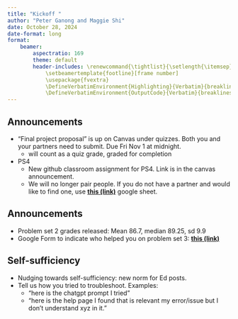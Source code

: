 ```yaml
---
title: "Kickoff "
author: "Peter Ganong and Maggie Shi"
date: October 28, 2024
date-format: long
format: 
    beamer:
        aspectratio: 169
        theme: default
        header-includes: \renewcommand{\tightlist}{\setlength{\itemsep}{3ex}\setlength{\parskip}{0pt}}
            \setbeamertemplate{footline}[frame number]
            \usepackage{fvextra}
            \DefineVerbatimEnvironment{Highlighting}{Verbatim}{breaklines,commandchars=\\\{\}}
            \DefineVerbatimEnvironment{OutputCode}{Verbatim}{breaklines,commandchars=\\\{\}}
---
```


## Announcements
* "Final project proposal" is up on Canvas under quizzes. Both you and your partners need to submit. Due Fri Nov 1 at midnight. 
    * will count as a quiz grade, graded for completion
* PS4
    * New github classroom assignment for PS4. Link is in the canvas announcement.
    * We will no longer pair people. If you do not have a partner and would like to find one, use **[this (link)](https://docs.google.com/spreadsheets/d/1PO7mgU-pRIbQxNqzzQ0ZBSLy8Beg2EE1LmAwpuOaga8/edit?gid=0#gid=0)** google sheet. 

## Announcements
* Problem set 2 grades released: Mean 86.7, median 89.25, sd 9.9
* Google Form to indicate who helped you on problem set 3: **[this (link)](https://docs.google.com/forms/d/1-zzHx762odGlpVWtgdIC55vqF-j3gqdAp6Pno1rIGK0/edit)**

## Self-sufficiency
* Nudging towards self-sufficiency: new norm for Ed posts. 
* Tell us how you tried to troubleshoot. Examples:
    * “here is the chatgpt prompt I tried” 
    * “here is the help page I found that is relevant my error/issue but I don’t understand xyz in it."

